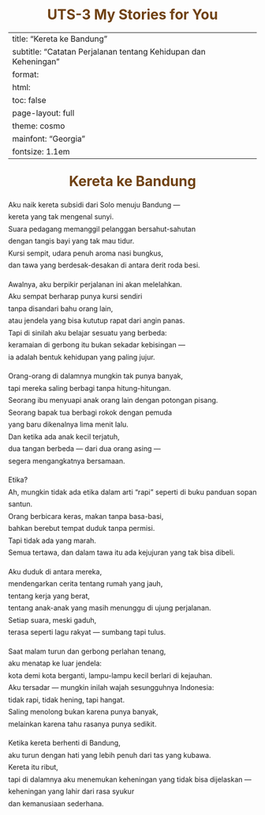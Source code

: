 # UTS-3 My Stories for You

---
title: "Kereta ke Bandung"
subtitle: "Catatan Perjalanan tentang Kehidupan dan Keheningan"
format:
  html:
    toc: false
    page-layout: full
    theme: cosmo
    mainfont: "Georgia"
    fontsize: 1.1em
---

<style>
blockquote {
  font-style: italic;
  font-size: 1.1em;
  color: #555;
  border-left: 4px solid #8b5d3b;
  padding-left: 1em;
  margin-left: 0;
}
p {
  text-align: justify;
  line-height: 1.75;
}
h1 {
  color: #704214;
  text-align: center;
  margin-top: 1em;
}
</style>

# Kereta ke Bandung

Aku naik kereta subsidi dari Solo menuju Bandung —  
kereta yang tak mengenal sunyi.  
Suara pedagang memanggil pelanggan bersahut-sahutan  
dengan tangis bayi yang tak mau tidur.  
Kursi sempit, udara penuh aroma nasi bungkus,  
dan tawa yang berdesak-desakan di antara derit roda besi.  

Awalnya, aku berpikir perjalanan ini akan melelahkan.  
Aku sempat berharap punya kursi sendiri  
tanpa disandari bahu orang lain,  
atau jendela yang bisa kututup rapat dari angin panas.  
Tapi di sinilah aku belajar sesuatu yang berbeda:  
keramaian di gerbong itu bukan sekadar kebisingan —  
ia adalah bentuk kehidupan yang paling jujur.  

Orang-orang di dalamnya mungkin tak punya banyak,  
tapi mereka saling berbagi tanpa hitung-hitungan.  
Seorang ibu menyuapi anak orang lain dengan potongan pisang.  
Seorang bapak tua berbagi rokok dengan pemuda  
yang baru dikenalnya lima menit lalu.  
Dan ketika ada anak kecil terjatuh,  
dua tangan berbeda — dari dua orang asing —  
segera mengangkatnya bersamaan.  

Etika?  
Ah, mungkin tidak ada etika dalam arti “rapi” seperti di buku panduan sopan santun.  
Orang berbicara keras, makan tanpa basa-basi,  
bahkan berebut tempat duduk tanpa permisi.  
Tapi tidak ada yang marah.  
Semua tertawa, dan dalam tawa itu ada kejujuran yang tak bisa dibeli.  

Aku duduk di antara mereka,  
mendengarkan cerita tentang rumah yang jauh,  
tentang kerja yang berat,  
tentang anak-anak yang masih menunggu di ujung perjalanan.  
Setiap suara, meski gaduh,  
terasa seperti lagu rakyat — sumbang tapi tulus.  

Saat malam turun dan gerbong perlahan tenang,  
aku menatap ke luar jendela:  
kota demi kota berganti, lampu-lampu kecil berlari di kejauhan.  
Aku tersadar — mungkin inilah wajah sesungguhnya Indonesia:  
tidak rapi, tidak hening, tapi hangat.  
Saling menolong bukan karena punya banyak,  
melainkan karena tahu rasanya punya sedikit.  

Ketika kereta berhenti di Bandung,  
aku turun dengan hati yang lebih penuh dari tas yang kubawa.  
Kereta itu ribut,  
tapi di dalamnya aku menemukan keheningan yang tidak bisa dijelaskan —  
keheningan yang lahir dari rasa syukur  
dan kemanusiaan sederhana.  
